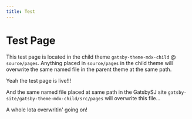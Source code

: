 ```yaml
---
title: Test
---
```



# Test Page

This test page is located in the child theme `gatsby-theme-mdx-child` @ `source/pages`.
Anything placed in `source/pages` in the child theme will overwrite the same named file in the parent theme at the same path.

<Box title="Truely Amazing Test Page">Yeah the test page is live!!!</Box>

And the same named file placed at same path in the GatsbySJ site `gatsby-site/gatsby-theme-mdx-child/src/pages` will overwrite this file...

A whole lota overwritin' going on!
